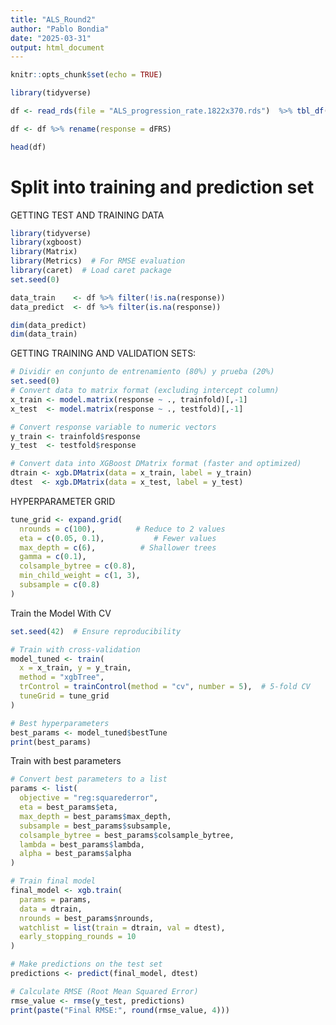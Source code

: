 ```yaml
---
title: "ALS_Round2"
author: "Pablo Bondia"
date: "2025-03-31"
output: html_document
---
```


```r
knitr::opts_chunk$set(echo = TRUE)
```

```r

library(tidyverse)

df <- read_rds(file = "ALS_progression_rate.1822x370.rds")  %>% tbl_df()

df <- df %>% rename(response = dFRS)

head(df)

```

# Split into training and prediction set


GETTING TEST AND TRAINING DATA

```r
library(tidyverse)
library(xgboost)
library(Matrix)
library(Metrics)  # For RMSE evaluation
library(caret)  # Load caret package
set.seed(0)

data_train    <- df %>% filter(!is.na(response))
data_predict  <- df %>% filter(is.na(response))                              

dim(data_predict)
dim(data_train)

```

GETTING TRAINING AND VALIDATION SETS:

```r
# Dividir en conjunto de entrenamiento (80%) y prueba (20%)
set.seed(0)
# Convert data to matrix format (excluding intercept column)
x_train <- model.matrix(response ~ ., trainfold)[,-1]
x_test  <- model.matrix(response ~ ., testfold)[,-1]

# Convert response variable to numeric vectors
y_train <- trainfold$response
y_test  <- testfold$response

# Convert data into XGBoost DMatrix format (faster and optimized)
dtrain <- xgb.DMatrix(data = x_train, label = y_train)
dtest  <- xgb.DMatrix(data = x_test, label = y_test)
```


HYPERPARAMETER GRID
```r
tune_grid <- expand.grid(
  nrounds = c(100),         # Reduce to 2 values
  eta = c(0.05, 0.1),           # Fewer values
  max_depth = c(6),          # Shallower trees
  gamma = c(0.1),            
  colsample_bytree = c(0.8), 
  min_child_weight = c(1, 3),    
  subsample = c(0.8)         
)


```
 

Train the Model With CV

```r
set.seed(42)  # Ensure reproducibility

# Train with cross-validation
model_tuned <- train(
  x = x_train, y = y_train,
  method = "xgbTree",
  trControl = trainControl(method = "cv", number = 5),  # 5-fold CV
  tuneGrid = tune_grid
)

# Best hyperparameters
best_params <- model_tuned$bestTune
print(best_params)

```

Train with best parameters
```r
# Convert best parameters to a list
params <- list(
  objective = "reg:squarederror",
  eta = best_params$eta,
  max_depth = best_params$max_depth,
  subsample = best_params$subsample,
  colsample_bytree = best_params$colsample_bytree,
  lambda = best_params$lambda,
  alpha = best_params$alpha
)

# Train final model
final_model <- xgb.train(
  params = params,
  data = dtrain,
  nrounds = best_params$nrounds,
  watchlist = list(train = dtrain, val = dtest),
  early_stopping_rounds = 10
)

```


```r

# Make predictions on the test set
predictions <- predict(final_model, dtest)

# Calculate RMSE (Root Mean Squared Error)
rmse_value <- rmse(y_test, predictions)
print(paste("Final RMSE:", round(rmse_value, 4)))


```

